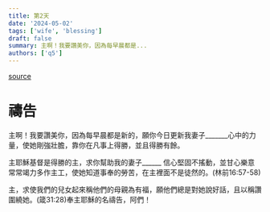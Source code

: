 ```yaml
---
title: 第2天
date: '2024-05-02'
tags: ['wife', 'blessing']
draft: false
summary: 主啊！我要讚美你，因為每早晨都是...
authors: ['q5']
---
```


[source](https://q5help.me/faith/Prayforwife31Days.jsp)

# 禱告


主啊！我要讚美你，因為每早晨都是新的，願你今日更新我妻子_______心中的力量，使她剛強壯膽，靠你在凡事上得勝，並且得勝有餘。

主耶穌基督是得勝的主，求你幫助我的妻子______ 信心堅固不搖動，並甘心樂意常常竭力多作主工，使她知道事奉的勞苦，在主裡面不是徒然的。(林前16:57-58)

主，求使我們的兒女起來稱他們的母親為有福，願他們總是對她說好話，且以稱讚圍繞她。(箴31:28)奉主耶穌的名禱告，阿們！
